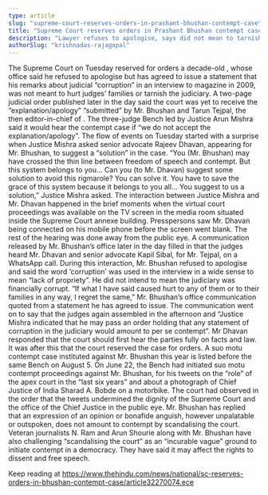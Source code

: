```yaml
---
type: article
slug: "supreme-court-reserves-orders-in-prashant-bhushan-contempt-case"
title: "Supreme Court reserves orders in Prashant Bhushan contempt case"
description: "Lawyer refuses to apologise, says did not mean to tarnish judiciary"
authorSlug: "krishnadas-rajagopal"
---
```


The Supreme Court on Tuesday reserved for orders a decade-old 
, whose office said he refused to apologise but has agreed to issue a statement that his remarks about judicial “corruption” in an interview to 
magazine in 2009, was not meant to hurt judges’ families or tarnish the judiciary.
A two-page judicial order published later in the day said the court was yet to receive the “explanation/apology” “submitted” by Mr. Bhushan and Tarun Tejpal, the then editor-in-chief of 
.
The three-judge Bench led by Justice Arun Mishra said it would hear the contempt case if “we do not accept the explanation/apology”.
The flow of events on Tuesday started with a surprise when Justice Mishra asked senior advocate Rajeev Dhavan, appearing for Mr. Bhushan, to suggest a “solution” in the case.
“You (Mr. Bhushan) may have crossed the thin line between freedom of speech and contempt. But this system belongs to you... Can you (to Mr. Dhavan) suggest some solution to avoid this rigmarole? You can solve it. You have to save the grace of this system because it belongs to you all... You suggest to us a solution,” Justice Mishra asked.
The interaction between Justice Mishra and Mr. Dhavan happened in the brief moments when the virtual court proceedings was available on the TV screen in the media room situated inside the Supreme Court annexe building. Presspersons saw Mr. Dhavan being connected on his mobile phone before the screen went blank. The rest of the hearing was done away from the public eye.
A communication released by Mr. Bhushan’s office later in the day filled in that the judges heard Mr. Dhavan and senior advocate Kapil Sibal, for Mr. Tejpal, on a WhatsApp call.
During this interaction, Mr. Bhushan refused to apologise and said the word ‘corruption’ was used in the interview in a wide sense to mean “lack of propriety”. He did not intend to mean the judiciary was financially corrupt.
“If what I have said caused hurt to any of them or to their families in any way, I regret the same,” Mr. Bhushan’s office communication quoted from a statement he has agreed to issue.
The communication went on to say that the judges again assembled in the afternoon and “Justice Mishra indicated that he may pass an order holding that any statement of corruption in the judiciary would amount to per se contempt”.
Mr Dhavan responded that the court should first hear the parties fully on facts and law. It was after this that the court reserved the case for orders.
A suo motu contempt case instituted against Mr. Bhushan this year is listed before the same Bench on August 5.
On June 22, the Bench had initiated suo motu contempt proceedings against Mr. Bhushan, for his tweets on the “role” of the apex court in the “last six years” and about a photograph of Chief Justice of India Sharad A. Bobde on a motorbike. The court had observed in the order that the tweets undermined the dignity of the Supreme Court and the office of the Chief Justice in the public eye.
Mr. Bhushan has replied that an expression of an opinion or bonafide anguish, however unpalatable or outspoken, does not amount to contempt by scandalising the court.
Veteran journalists N. Ram and Arun Shourie along with Mr. Bhushan have also 
 challenging “scandalising the court” as an “incurable vague” ground to initiate contempt in a democracy. They have said it may affect the rights to dissent and free speech.

Keep reading at https://www.thehindu.com/news/national/sc-reserves-orders-in-bhushan-contempt-case/article32270074.ece
